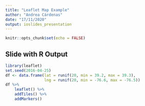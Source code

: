 ```yaml
---
title: "Leaflet Map Example"
author: "Andrea Cárdenas"
date: "17/11/2020"
output: ioslides_presentation
---
```


```r
knitr::opts_chunk$set(echo = FALSE)
```

## Slide with R Output

```r
library(leaflet)
set.seed(2016-04-25)
df <- data.frame(lat = runif(20, min = 39.2, max = 39.3),
                 lng = runif(20, min = -76.6, max = -76.5))
df %>% 
    leaflet() %>%
    addTiles() %>%
    addMarkers()
```


